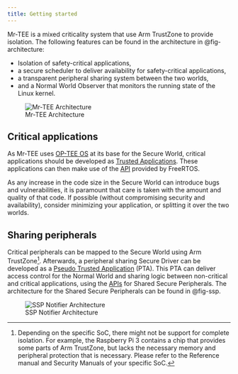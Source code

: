 ```yaml
---
title: Getting started
---
```


Mr-TEE is a mixed criticality system that use Arm TrustZone to provide isolation. The following features can be found in the architecture in @fig-architecture:

- Isolation of safety-critical applications,
- a secure scheduler to deliver availability for safety-critical applications,
- a transparent peripheral sharing system between the two worlds,
- and a Normal World Observer that monitors the running state of the Linux kernel.

![Mr-TEE Architecture](figures/Architecture.svg){#fig-architecture}

## Critical applications

As Mr-TEE uses [OP-TEE OS](https://optee.readthedocs.io/en/latest/general/about.html) at its base for the Secure World, critical applications should be developed as [Trusted Applications](https://optee.readthedocs.io/en/latest/architecture/trusted_applications.html). These applications can then make use of the [API](/reference/reference.html#sec-scheduling) provided by FreeRTOS.

:::{.callout-note}
As any increase in the code size in the Secure World can introduce bugs and vulnerabilities, it is paramount that care is taken with the amount and quality of that code. If possible (without compromising security and availability), consider minimizing your application, or splitting it over the two worlds.
:::

## Sharing peripherals

Critical peripherals can be mapped to the Secure World using Arm TrustZone[^1]. Afterwards, a peripheral sharing Secure Driver can be developed as a [Pseudo Trusted Application](/reference/reference.html#sec-pta) (PTA). This PTA can deliver access control for the Normal World and sharing logic between non-critical and critical applications, using the [APIs](/reference/reference.html#sec-ssp) for Shared Secure Peripherals. The architecture for the Shared Secure Peripherals can be found in @fig-ssp.

![SSP Notifier Architecture](figures/ssp-notifier.svg){#fig-ssp}

[^1]: Depending on the specific SoC, there might not be support for complete isolation. For example, the Raspberry Pi 3 contains a chip that provides some parts of Arm TrustZone, but lacks the necessary memory and peripheral protection that is necessary. Please refer to the Reference manual and Security Manuals of your specific SoC.
